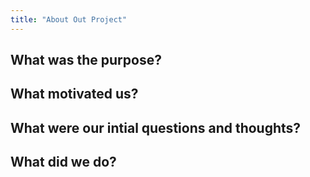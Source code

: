 ```yaml
---
title: "About Out Project"
---
```


## What was the purpose?

## What motivated us?

## What were our intial questions and thoughts?

## What did we do?